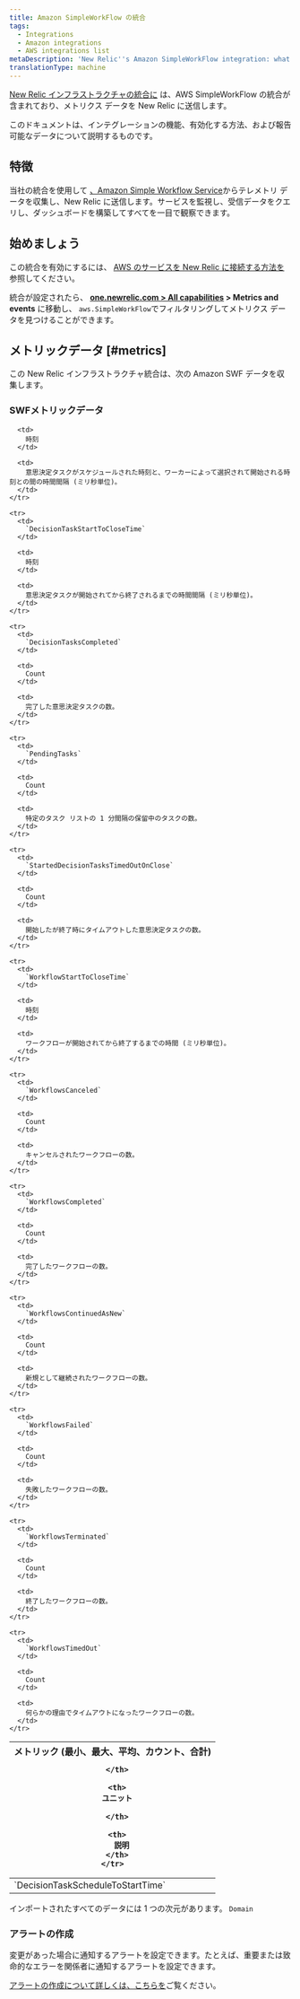 ```yaml
---
title: Amazon SimpleWorkFlow の統合
tags:
  - Integrations
  - Amazon integrations
  - AWS integrations list
metaDescription: 'New Relic''s Amazon SimpleWorkFlow integration: what data it reports and how to enable it.'
translationType: machine
---
```


[New Relic インフラストラクチャの統合に](/docs/infrastructure/integrations-getting-started/getting-started/introduction-infrastructure-integrations) は、AWS SimpleWorkFlow の統合が含まれており、メトリクス データを New Relic に送信します。

このドキュメントは、インテグレーションの機能、有効化する方法、および報告可能なデータについて説明するものです。

## 特徴

当社の統合を使用して [、Amazon Simple Workflow Service](https://aws.amazon.com/swf/)からテレメトリ データを収集し、New Relic に送信します。サービスを監視し、受信データをクエリし、ダッシュボードを構築してすべてを一目で観察できます。

## 始めましょう

この統合を有効にするには、 [AWS のサービスを New Relic に接続する方法を](/docs/infrastructure/amazon-integrations/connect/aws-metric-stream-setup/)参照してください。

統合が設定されたら、 **[one.newrelic.com > All capabilities](https://one.newrelic.com/all-capabilities) > Metrics and events** に移動し、 `aws.SimpleWorkFlow`でフィルタリングしてメトリクス データを見つけることができます。

## メトリックデータ [#metrics]

この New Relic インフラストラクチャ統合は、次の Amazon SWF データを収集します。

### SWFメトリックデータ

<table>
  <thead>
    <tr>
      <th style={{ width: "200px" }}>
        メトリック (最小、最大、平均、カウント、合計)  

      </th>

      <th>
        ユニット  

      </th>

      <th>
        説明
      </th>
    </tr>
  </thead>

  <tbody>
    <tr>
      <td>
        `DecisionTaskScheduleToStartTime`
      </td>

      <td>
        時刻
      </td>

      <td>
        意思決定タスクがスケジュールされた時刻と、ワーカーによって選択されて開始される時刻との間の時間間隔 (ミリ秒単位)。
      </td>
    </tr>

    <tr>
      <td>
        `DecisionTaskStartToCloseTime`
      </td>

      <td>
        時刻
      </td>

      <td>
        意思決定タスクが開始されてから終了されるまでの時間間隔 (ミリ秒単位)。
      </td>
    </tr>

    <tr>
      <td>
        `DecisionTasksCompleted`
      </td>

      <td>
        Count
      </td>

      <td>
        完了した意思決定タスクの数。
      </td>
    </tr>

    <tr>
      <td>
        `PendingTasks`
      </td>

      <td>
        Count
      </td>

      <td>
        特定のタスク リストの 1 分間隔の保留中のタスクの数。
      </td>
    </tr>

    <tr>
      <td>
        `StartedDecisionTasksTimedOutOnClose`
      </td>

      <td>
        Count
      </td>

      <td>
        開始したが終了時にタイムアウトした意思決定タスクの数。
      </td>
    </tr>

    <tr>
      <td>
        `WorkflowStartToCloseTime`
      </td>

      <td>
        時刻
      </td>

      <td>
        ワークフローが開始されてから終了するまでの時間 (ミリ秒単位)。
      </td>
    </tr>

    <tr>
      <td>
        `WorkflowsCanceled`
      </td>

      <td>
        Count
      </td>

      <td>
        キャンセルされたワークフローの数。
      </td>
    </tr>

    <tr>
      <td>
        `WorkflowsCompleted`
      </td>

      <td>
        Count
      </td>

      <td>
        完了したワークフローの数。
      </td>
    </tr>

    <tr>
      <td>
        `WorkflowsContinuedAsNew`
      </td>

      <td>
        Count
      </td>

      <td>
        新規として継続されたワークフローの数。
      </td>
    </tr>

    <tr>
      <td>
        `WorkflowsFailed`
      </td>

      <td>
        Count
      </td>

      <td>
        失敗したワークフローの数。
      </td>
    </tr>

    <tr>
      <td>
        `WorkflowsTerminated`
      </td>

      <td>
        Count
      </td>

      <td>
        終了したワークフローの数。
      </td>
    </tr>

    <tr>
      <td>
        `WorkflowsTimedOut`
      </td>

      <td>
        Count
      </td>

      <td>
        何らかの理由でタイムアウトになったワークフローの数。
      </td>
    </tr>
  </tbody>
</table>

インポートされたすべてのデータには 1 つの次元があります。 `Domain`

### アラートの作成

変更があった場合に通知するアラートを設定できます。たとえば、重要または致命的なエラーを関係者に通知するアラートを設定できます。

[アラートの作成について詳しくは、こちらを](/docs/alerts-applied-intelligence/new-relic-alerts/get-started/your-first-nrql-condition/)ご覧ください。